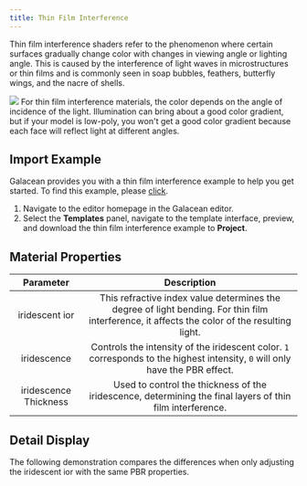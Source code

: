 ```yaml
---
title: Thin Film Interference
---
```


Thin film interference shaders refer to the phenomenon where certain surfaces gradually change color with changes in viewing angle or lighting angle. This is caused by the interference of light waves in microstructures or thin films and is commonly seen in soap bubbles, feathers, butterfly wings, and the nacre of shells.

<Image src="https://mdn.alipayobjects.com/huamei_9ahbho/afts/img/A*taABSY4nUcEAAAAAAAAAAAAADgDwAQ/original"   />

<Callout type="info">
For thin film interference materials, the color depends on the angle of incidence of the light. Illumination can bring about a good color gradient, but if your model is low-poly, you won't get a good color gradient because each face will reflect light at different angles.
</Callout>

## Import Example

Galacean provides you with a thin film interference example to help you get started. To find this example, please [click](https://galacean.antgroup.com/editor/projects).

1. Navigate to the editor homepage in the Galacean editor.
2. Select the **Templates** panel, navigate to the template interface, preview, and download the thin film interference example to **Project**.

## Material Properties

|         Parameter         |                             Description                             |
| :-----------------------: | :-----------------------------------------------------------------: |
|    iridescent ior         | This refractive index value determines the degree of light bending. For thin film interference, it affects the color of the resulting light. |
|      iridescence          | Controls the intensity of the iridescent color. `1` corresponds to the highest intensity, `0` will only have the PBR effect. |
| iridescence Thickness     | Used to control the thickness of the iridescence, determining the final layers of thin film interference. |

## Detail Display
The following demonstration compares the differences when only adjusting the iridescent ior with the same PBR properties.
<Comparison
  leftSrc="https://mdn.alipayobjects.com/huamei_9ahbho/afts/img/A*opDFQY6Cu1EAAAAAAAAAAAAADgDwAQ/original"
  leftText="iridescent ior: 1.0"
  rightSrc="https://mdn.alipayobjects.com/huamei_9ahbho/afts/img/A*bfIhRIAinRIAAAAAAAAAAAAADgDwAQ/original"
  rightText="iridescent ior: 1.6"
/>
